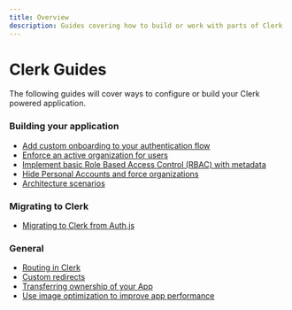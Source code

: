 ```yaml
---
title: Overview
description: Guides covering how to build or work with parts of Clerk
---
```


# Clerk Guides

The following guides will cover ways to configure or build your Clerk powered application.

### Building your application

- [Add custom onboarding to your authentication flow](/docs/guides/add-onboarding-flow)
- [Enforce an active organization for users](/docs/guides/enforce-active-organization)
- [Implement basic Role Based Access Control (RBAC) with metadata](/docs/guides/basic-rbac)
- [Hide Personal Accounts and force organizations](/docs/guides/force-organizations)
- [Architecture scenarios](/docs/guides/architecture-scenarios)

### Migrating to Clerk

- [Migrating to Clerk from Auth.js](/docs/guides/authjs-migration)

### General

- [Routing in Clerk](/docs/guides/routing)
- [Custom redirects](/docs/guides/custom-redirects)
- [Transferring ownership of your App](/docs/guides/transferring-your-app)
- [Use image optimization to improve app performance](/docs/guides/image-optimization/imageurl-image-optimization)

